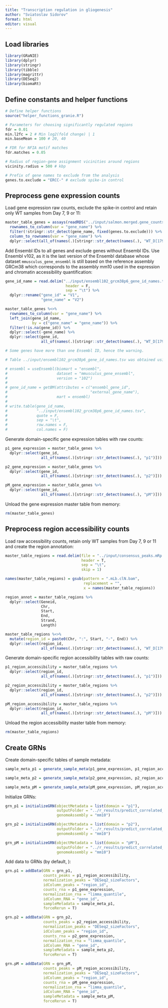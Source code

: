 ```yaml
---
title: "Transcription regulation in gliogenesis"
author: "Sviatoslav Sidorov"
format: html
editor: visual
---
```


## Load libraries

```r
library(GRaNIE)
library(dplyr)
library(stringr)
library(tibble)
library(magrittr)
library(DESeq2)
library(biomaRt)
```

## Define constants and helper functions

```r
# Define helper functions
source("helper_functions_granie.R")

# Parameters for choosing significantly regulated regions
fdr = 0.01
min.l2fc = 2 # Min log2(fold change) | 1
min.baseMean = 100 # 20, 40

# FDR for NFIA motif matches
fdr.matches = 0.05

# Radius of region-gene assignment vicinities around regions
vicinity.radius = 500 # kbp

# Prefix of gene names to exclude from the analysis
genes.to.exclude = "ERCC-" # exclude spike-in control
```

## Preprocess gene expression counts

Load gene expression raw counts, exclude the spike-in control and retain only WT samples from Day 7, 9 or 11:

```r
master_table_genes = assays(readRDS("../input/salmon.merged.gene_counts.rds"))$counts %>%
  rownames_to_column(var = "gene_name") %>%
  filter(!stringr::str_detect(gene_name, fixed(genes.to.exclude))) %>%
  column_to_rownames(var = "gene_name") %>%
  dplyr::select(all_of(names(.)[stringr::str_detect(names(.), "WT_D[179]+_")]))
```

Add Ensembl IDs to all genes and exclude genes without Ensembl IDs. Use Ensembl v102, as it is the last version of the Ensembl database whose dataset `mmusculus_gene_ensembl` is still based on the reference assembly GRCm38 which corresponds to the assembly mm10 used in the expression and chromatin accessibility quantification:

```r
gene_id_name = read.delim("../input/ensembl102_grcm38p6_gene_id_names.tsv",
                           header = F,
                           sep = "\t") %>%
  dplyr::rename("gene_id" = "V1",
                "gene_name" = "V2")

master_table_genes %<>%
  rownames_to_column(var = "gene_name") %>%
  left_join(gene_id_name,
            by = c("gene_name" = "gene_name")) %>%
  filter(!is.na(gene_id)) %>%
  dplyr::select(-gene_name) %>%
  dplyr::select(gene_id,
                all_of(names(.)[stringr::str_detect(names(.), "WT_D[179]+_")]))

# Some genes have more than one Ensembl ID, hence the warning.

# Table ../input/ensembl102_grcm38p6_gene_id_names.tsv was obtained using the following commands:

# ensembl = useEnsembl(biomart = "ensembl",
#                      dataset = "mmusculus_gene_ensembl",
#                      version = "102")
# 
# gene_id_name = getBM(attributes = c("ensembl_gene_id",
#                                     "external_gene_name"),
#                      mart = ensembl)
# 
# write.table(gene_id_name,
#             "../input/ensembl102_grcm38p6_gene_id_names.tsv",
#             quote = F,
#             sep = "\t",
#             row.names = F,
#             col.names = F)
```

Generate domain-specific gene expression tables with raw counts:

```r
p1_gene_expression = master_table_genes %>%
  dplyr::select(gene_id, 
                all_of(names(.)[stringr::str_detect(names(.), "p1")]))

p2_gene_expression = master_table_genes %>%
  dplyr::select(gene_id, 
                all_of(names(.)[stringr::str_detect(names(.), "p2")]))

pM_gene_expression = master_table_genes %>%
  dplyr::select(gene_id,
                all_of(names(.)[stringr::str_detect(names(.), "pM")]))
```

Unload the gene expression master table from memory:

```r
rm(master_table_genes)
```

## Preprocess region accessibility counts

Load raw accessibility counts, retain only WT samples from Day 7, 9 or 11 and create the region annotation:

```r
master_table_regions = read.delim(file = "../input/consensus_peaks.mRp.clN.featureCounts.txt",
                                  header = T,
                                  sep = "\t",
                                  skip = 1)

names(master_table_regions) = gsub(pattern = ".mLb.clN.bam", 
                                   replacement = "", 
                                   x = names(master_table_regions))

region_annot = master_table_regions %>%
  dplyr::select(Geneid,
                Chr,
                Start,
                End,
                Strand,
                Length)

master_table_regions %<>%
  mutate(region_id = paste0(Chr, ":", Start, "-", End)) %>%
  dplyr::select(region_id, 
                all_of(names(.)[stringr::str_detect(names(.), "WT_D[179]+_")]))
```

Generate domain-specific region accessibility tables with raw counts:

```r
p1_region_accessibility = master_table_regions %>%
  dplyr::select(region_id, 
                all_of(names(.)[stringr::str_detect(names(.), "p1")]))

p2_region_accessibility = master_table_regions %>%
  dplyr::select(region_id, 
                all_of(names(.)[stringr::str_detect(names(.), "p2")]))

pM_region_accessibility = master_table_regions %>%
  dplyr::select(region_id, 
                all_of(names(.)[stringr::str_detect(names(.), "pM")]))
```

Unload the region accessibility master table from memory:

```r
rm(master_table_regions)
```

## Create GRNs

Create domain-specific tables of sample metadata:

```r
sample_meta_p1 = generate_sample_meta(p1_gene_expression, p1_region_accessibility)

sample_meta_p2 = generate_sample_meta(p2_gene_expression, p2_region_accessibility)

sample_meta_pM = generate_sample_meta(pM_gene_expression, pM_region_accessibility)
```

Initialize GRNs:

```r
grn_p1 = initializeGRN(objectMetadata = list(domain = "p1"),
                       outputFolder = "../r_results/predict_correlated_expressed_gene_granie/grn_p1",
                       genomeAssembly = "mm10")

grn_p2 = initializeGRN(objectMetadata = list(domain = "p2"),
                       outputFolder = "../r_results/predict_correlated_expressed_gene_granie/grn_p2",
                       genomeAssembly = "mm10")

grn_pM = initializeGRN(objectMetadata = list(domain = "pM"),
                       outputFolder = "../r_results/predict_correlated_expressed_gene_granie/grn_pM",
                       genomeAssembly = "mm10")
```

Add data to GRNs (by default, ):

```r
grn.p1 = addData(GRN = grn_p1,
                 counts_peaks = p1_region_accessibility,
                 normalization_peaks = "DESeq2_sizeFactors",
                 idColumn_peaks = "region_id",
                 counts_rna = p1_gene_expression,
                 normalization_rna = "limma_quantile",
                 idColumn_RNA = "gene_id",
                 sampleMetadata = sample_meta_p1,
                 forceRerun = T)

grn.p2 = addData(GRN = grn_p2,
                 counts_peaks = p2_region_accessibility,
                 normalization_peaks = "DESeq2_sizeFactors",
                 idColumn_peaks = "region_id",
                 counts_rna = p2_gene_expression,
                 normalization_rna = "limma_quantile",
                 idColumn_RNA = "gene_id",
                 sampleMetadata = sample_meta_p2,
                 forceRerun = T)

grn.pM = addData(GRN = grn_pM,
                 counts_peaks = pM_region_accessibility,
                 normalization_peaks = "DESeq2_sizeFactors",
                 idColumn_peaks = "region_id",
                 counts_rna = pM_gene_expression,
                 normalization_rna = "limma_quantile",
                 idColumn_RNA = "gene_id",
                 sampleMetadata = sample_meta_pM,
                 forceRerun = T)
```

